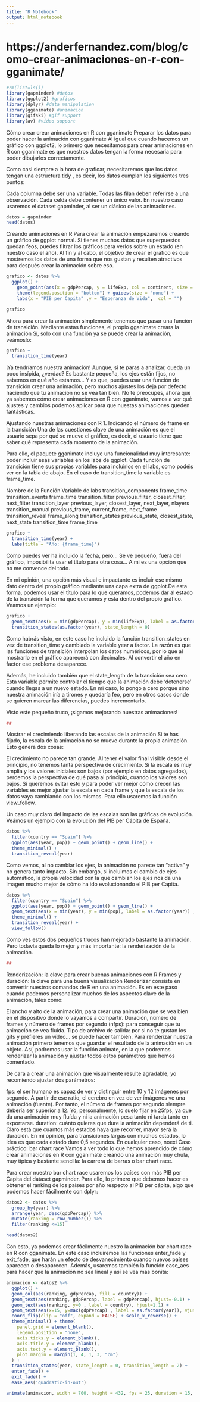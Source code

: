 ```yaml
---
title: "R Notebook"
output: html_notebook
---
```


# https://anderfernandez.com/blog/como-crear-animaciones-en-r-con-gganimate/

```r
#rm(list=ls())
library(gapminder) #datos
library(ggplot2) #graficos
library(dplyr) #data manipulation
library(gganimate) #animacion
library(gifski) #gif support
library(av) #video support

```

Cómo crear crear animaciones en R con gganimate
Preparar los datos para poder hacer la animación con gganimate
Al igual que cuando hacemos un gráfico con ggplot2, lo primero que necesitamos para crear animaciones en R con gganimate es que nuestros datos tengan la forma necesaria para poder dibujarlos correctamente.

Como casi siempre a la hora de graficar, necesitaremos que los datos tengan una estructura tidy , es decir, los datos cumplan los siguientes tres puntos:

Cada columna debe ser una variable.
Todas las filan deben referirse a una observación.
Cada celda debe contener un único valor.
En nuestro caso usaremos el dataset gapminder, al ser un clásico de las animaciones.


```r
datos = gapminder
head(datos)
```


Creando animaciones en R
Para crear la animación empezaremos creando un gráfico de ggplot normal. Si tienes muchos datos que superpuestos quedan feos, puedes filtrar los gráficos para verlos sobre un estado (en nuestro caso el año). Al fin y al cabo, el objetivo de crear el gráfico es que mostremos los datos de una forma que nos gustan y resulten atractivos para después crear la animación sobre eso.

```r


grafico <- datos %>%
  ggplot() + 
    geom_point(aes(x = gdpPercap, y = lifeExp, col = continent, size = pop), alpha = 0.8) + theme_minimal() + 
    theme(legend.position = "bottom") + guides(size = "none") + 
    labs(x = "PIB per Capita" ,y = "Esperanza de Vida",  col = "") 

grafico
```

Ahora para crear la animación simplemente tenemos que pasar una función de transición. Mediante estas funciones, el propio gganimate creara la animación Sí, solo con una función ya se puede crear la animación, veámoslo:


```r
grafico +
  transition_time(year)
```


¡Ya tendríamos nuestra animación! Aunque, si te paras a analizar, queda un poco insípida, ¿verdad? Es bastante pequeña, los ejes están fijos, no sabemos en qué año estamos… Y es que, puedes usar una función de transición crear una animación, pero muchos ajustes los deja por defecto haciendo que tu animación no se vea tan bien. No te preocupes, ahora que ya sabemos cómo crear animaciones en R con gganimate, vamos a ver qué ajustes y cambios podemos aplicar para que nuestas animaciones queden fantásticas.

Ajustando nuestras animaciones con R
1. Indicando el número de frame en la transición
Una de las cuestiones clave de una animación es que el usuario sepa por qué se mueve el gráfico, es decir, el usuario tiene que saber qué representa cada momento de la animación.

Para ello, el paquete gganimate incluye una funcionalidad muy interesante: poder incluir esas variables en los labs de ggplot. Cada función de transición tiene sus propias variables para incluirlos en el labs, como podéis ver en la tabla de abajo. En el caso de transition_time la variable es frame_time.

Nombre de la Función	Variable de labs
transition_components	frame_time
transition_events	frame_time
transition_filter	previous_filter, closest_filter, next_filter
transition_layer	previous_layer, closest_layer, next_layer, nlayers
transition_manual	previous_frame, current_frame, next_frame
transition_reveal	frame_along
transition_states	previous_state, closest_state, next_state
transition_time	frame_time


```r
grafico +
  transition_time(year) +
  labs(title = "Año: {frame_time}")
```

Como puedes ver ha incluido la fecha, pero… Se ve pequeño, fuera del gráfico, imposibilita usar el título para otra cosa… A mi es una opción que no me convence del todo.

En mi opinión, una opción más visual e impactante es incluir ese mismo dato dentro del propio gráfico mediante una capa extra de ggplot.De esta forma, podemos usar el título para lo que queramos, podemos dar al estado de la transición la forma que queramos y está dentro del propio gráfico. Veamos un ejemplo:




```r

grafico +
  geom_text(aes(x = min(gdpPercap), y = min(lifeExp), label = as.factor(year)) , hjust=-2, vjust = -0.2, alpha = 0.2,  col = "gray", size = 20) +
  transition_states(as.factor(year), state_length = 0)
```
Como habrás visto, en este caso he incluido la función transition_states en vez de transition_time y cambiado la variable year a factor. La razón es que las funciones de transición interpolan los datos numéricos, por lo que al mostrarlo en el gráfico aparecerá con decimales. Al convertir el año en factor ese problema desaparece.

Además, he incluido también que el state_length de la transición sea cero. Esta variable permite controlar el tiempo que la animación debe ‘detenerse’ cuando llegas a un nuevo estado. En mi caso, lo pongo a cero porque sino nuestra animación iría a tirones y quedaría feo, pero en otros casos donde se quieren marcar las diferencias, puedes incrementarlo.

Visto este pequeño truco, ¡sigamos mejorando nuestras animaciones!

```r
##
```



Mostrar el crecimiendo liberando las escalas de la animación
Si te has fijado, la escala de la animación no se mueve durante la propia animación. Esto genera dos cosas:

El crecimiento no parece tan grande. Al tener el valor final visible desde el principio, no tenemos tanta perspectiva de crecimiento.
Si la escala es muy amplia y los valores iniciales son bajos (por ejemplo en datos agregados), perdemos la perspectiva de qué pasa al principio, cuando los valores son bajos.
Si queremos evitar esto y para poder ver mejor cómo crecen las variables es mejor ajustar la escala en cada frame y que la escala de los datos vaya cambiando con los mismos. Para ello usaremos la función view_follow.

Un caso muy claro del impacto de las escalas son las gráficas de evolución. Veámos un ejemplo con la evolución del PIB per Cápita de España.


```r
datos %>%
  filter(country == "Spain") %>%
  ggplot(aes(year, pop)) + geom_point() + geom_line() +
  theme_minimal() +
  transition_reveal(year)
```

Como vemos, al no cambiar los ejes, la animación no parece tan “activa” y no genera tanto impacto. Sin embargo, si incluimos el cambio de ejes automático, la propia velocidad con la que cambian los ejes nos da una imagen mucho mejor de cómo ha ido evolucionando el PIB per Capita.

```r
datos %>%
  filter(country == "Spain") %>%
  ggplot(aes(year, pop)) + geom_point() + geom_line() + 
  geom_text(aes(x = min(year), y = min(pop), label = as.factor(year)) , hjust=-2, vjust = -0.2, alpha = 0.5,  col = "gray", size = 20) +
  theme_minimal() +
  transition_reveal(year) + 
  view_follow()
```
Como ves estos dos pequeños trucos han mejorado bastante la animación. Pero todavía queda lo mejor y más importante: la renderización de la animación.


```r
##
```


Renderización: la clave para crear buenas animaciones con R
Frames y duración: la clave para una buena visualización
Renderizar consiste en convertir nuestros comandos de R en una animación. Es en este paso cuando podemos personalizar muchos de los aspectos clave de la animación, tales como:

El ancho y alto de la animación, para crear una animación que se vea bien en el dispositivo donde lo vayamos a compartir.
Duración, número de frames y número de frames por segundo (nfps): para conseguir que tu animación se vea fluída.
Tipo de archivo de salida: por si no te gustan los gifs y prefieres un vídeo… se puede hacer también.
Para renderizar nuestra animación primero tenemos que guardar el resultado de la animación en un objeto. Así, podremos usar la función animate, en la que podremos renderizar la animación y ajustar todos estos parámetros que hemos comentado.

De cara a crear una animación que visualmente resulte agradable, yo recomiendo ajustar dos parámetros:

fps: el ser humano es capaz de ver y distinguir entre 10 y 12 imágenes por segundo. A partir de ese ratio, el cerebro en vez de ver imágenes ve una animación (fuente). Por tanto, el número de frames por segundo siempre debería ser superior a 12. Yo, personalmente, lo suelo fijar en 25fps, ya que da una animación muy fluída y ni la animación pesa tanto ni tarda tanto en exportarse.
duration: cuánto quieres que dure la animación dependerá de ti. Claro está que cuantos más estados haya que recorrer, mayor será la duración. En mi opinión, para transiciones largas con muchos estados, lo idea es que cada estado dure 0,5 segundos. En cualquier caso, noexi
Caso práctico: bar chart race
Vamos a ver todo lo que hemos aprendido de cómo crear animaciones en R con gganimate creando una animación muy chula, muy típica y bastante sencilla: la carrera de barras o bar chart race.

Para crear nuestro bar chart race usaremos los países con más PIB per Capita del dataset gapminder. Para ello, lo primero que debemos hacer es obtener el ranking de los países por año respecto al PIB per cápita, algo que podemos hacer fácilmente con dplyr:

```r
datos2 <- datos %>%
  group_by(year) %>%
  arrange(year, desc(gdpPercap)) %>%
  mutate(ranking = row_number()) %>%
  filter(ranking <=15)

head(datos2)
```

Con esto, ya podemos crear fácilmente nuestro la animación bar chart race en R con gganimate. En este caso incluiremos las funciones enter_fade y exit_fade, que harán un efecto de desvanecimiento cuando nuevos países aparecen o desaparecen. Además, usaremos también la función ease_aes para hacer que la animación no sea lineal y así se vea más bonita:


```r
animacion <- datos2 %>%
  ggplot() +
  geom_col(aes(ranking, gdpPercap, fill = country)) +
  geom_text(aes(ranking, gdpPercap, label = gdpPercap), hjust=-0.1) +
  geom_text(aes(ranking, y=0 , label = country), hjust=1.1) + 
  geom_text(aes(x=15, y=max(gdpPercap) , label = as.factor(year)), vjust = 0.2, alpha = 0.5,  col = "gray", size = 20) +
  coord_flip(clip = "off", expand = FALSE) + scale_x_reverse() +
  theme_minimal() + theme(
    panel.grid = element_blank(), 
    legend.position = "none",
    axis.ticks.y = element_blank(),
    axis.title.y = element_blank(),
    axis.text.y = element_blank(),
    plot.margin = margin(1, 4, 1, 3, "cm")
  ) +
  transition_states(year, state_length = 0, transition_length = 2) +
  enter_fade() +
  exit_fade() + 
  ease_aes('quadratic-in-out') 

animate(animacion, width = 700, height = 432, fps = 25, duration = 15, rewind = FALSE)
```

